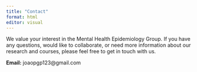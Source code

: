 ```yaml
---
title: "Contact"
format: html
editor: visual
---
```


We value your interest in the Mental Health Epidemiology Group. If you have any questions, would like to collaborate, or need more information about our research and courses, please feel free to get in touch with us.

**Email:** joaopgp123\@gmail.com
